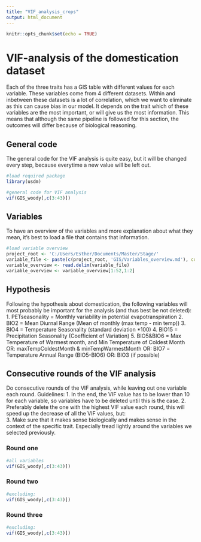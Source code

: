 ```yaml
---
title: "VIF_analysis_crops"
output: html_document
---
```


```r
knitr::opts_chunk$set(echo = TRUE)
```

# VIF-analysis of the domestication dataset

Each of the three traits has a GIS table with different values for each variable. These variables come from 4 different datasets. Within and inbetween these datasets is a lot of correlation, which we want to eliminate as this can cause bias in our model. It depends on the trait which of these variables are the most important, or will give us the most information. This means that although the same pipeline is followed for this section, the outcomes will differ because of biological reasoning. 

## General code

The general code for the VIF analysis is quite easy, but it will be changed every step, because everytime a new value will be left out. 
```r
#load required package
library(usdm)

#general code for VIF analysis
vif(GIS_woody[,c(3:43)])
```

## Variables

To have an overview of the variables and more explanation about what they mean, it's best to load a file that contains that information.
```r
#load variable overview
project_root <- 'C:/Users/Esther/Documents/Master/Stage/'
variable_file <- paste(c(project_root, 'GIS/Variables_overview.md'), collapse = '')
variable_overview <- read.delim(variable_file)
variable_overview <- variable_overview[1:52,1:2]
```

## Hypothesis

Following the hypothesis about domestication, the following variables will most probably be important for the analysis (and thus best be not deleted): 
1. PETseasonality = Monthly variability in potential evapotranspiration
2. BIO2 = Mean Diurnal Range (Mean of monthly (max temp - min temp))
3. BIO4 = Temperature Seasonality (standard deviation *100)
4. BIO15 = Precipitation Seasonality (Coefficient of Variation)
5. BIO5&BIO6 = Max Temperature of Warmest month, and Min Temperature of Coldest Month
    OR: maxTempColdestMonth & minTempWarmestMonth
    OR: BIO7 = Temperature Annual Range (BIO5-BIO6)
    OR: BIO3 (if possible)

## Consecutive rounds of the VIF analysis 

Do consecutive rounds of the VIF analysis, while leaving out one variable each round. Guidelines:
1. In the end, the VIF value has to be lower than 10 for each variable, so variables have to be deleted until this is the case. 
2. Preferably delete the one with the highest VIF value each round, this will speed up the decrease of all the VIF values, but:  
3. Make sure that it makes sense biologically and makes sense in the context of the specific trait. Especially tread lightly around the variables we selected previously.

### Round one
```r
#all variables
vif(GIS_woody[,c(3:43)])
```


### Round two
```r
#excluding: 
vif(GIS_woody[,c(3:43)])
```


### Round three
```r
#excluding:
vif(GIS_woody[,c(3:43)]) 
```



